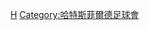 {{Commons category|Players of Huddersfield Town FC}}
{{Catnav|頁面分類|...|英國足球|英格蘭足球|效力英格蘭球會的球員}}

[[Category:效力英格蘭球會的球員|H]]
[[Category:哈特斯菲爾德足球會|Category:哈特斯菲爾德足球會]]